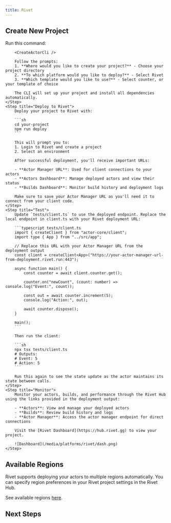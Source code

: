 ```yaml
---
title: Rivet
---
```



<MvpWarning />

## Create New Project

<Steps>
	<Step title="Create Project with CLI">
		Run this command:

		<CreateActorCli />

		Follow the prompts:
		1. **Where would you like to create your project?** - Choose your project directory
		2. **To which platform would you like to deploy?** - Select Rivet
		3. **Which template would you like to use?** - Select counter, or your template of choice

		The CLI will set up your project and install all dependencies automatically.
	</Step>
	<Step title="Deploy to Rivet">
		Deploy your project to Rivet with:

		```sh
		cd your-project
		npm run deploy
		```

		This will prompt you to:
		1. Login to Rivet and create a project
		2. Select an environment

		After successful deployment, you'll receive important URLs:

		- **Actor Manager URL**: Used for client connections to your actors
		- **Actors Dashboard**: Manage deployed actors and view their status 
		- **Builds Dashboard**: Monitor build history and deployment logs

		Make sure to save your Actor Manager URL as you'll need it to connect from your client code.
	</Step>
	<Step title="Test">
		Update `tests/client.ts` to use the deployed endpoint. Replace the local endpoint in client.ts with your Rivet deployment URL:

		```typescript tests/client.ts
		import { createClient } from "actor-core/client";
		import type { App } from "../src/app";

		// Replace this URL with your Actor Manager URL from the deployment output
		const client = createClient<App>("https://your-actor-manager-url-from-deployment.rivet.run:443");
		
		async function main() {
			const counter = await client.counter.get();
			
			counter.on("newCount", (count: number) => console.log("Event:", count));
			
			const out = await counter.increment(5);
			console.log("Action:", out);
			
			await counter.dispose();
		}
		
		main();
		```

		Then run the client:

		```sh
		npx tsx tests/client.ts
		# Outputs:
		# Event: 5
		# Action: 5
		```

		Run this again to see the state update as the actor maintains its state between calls.
	</Step>
	<Step title="Monitor">
		Monitor your actors, builds, and performance through the Rivet Hub using the links provided in the deployment output:

		- **Actors**: View and manage your deployed actors
		- **Builds**: Review build history and logs
		- **Actor Manager**: Access the actor manager endpoint for direct connections

		Visit the [Rivet Dashboard](https://hub.rivet.gg) to view your project.

		![Dashboard](/media/platforms/rivet/dash.png)
	</Step>
</Steps>

## Available Regions

Rivet supports deploying your actors to multiple regions automatically. You can specify region preferences in your Rivet project settings in the Rivet Hub.

See available regions [here](https://rivet.gg/docs/regions).

## Next Steps

<SetupNextSteps />

